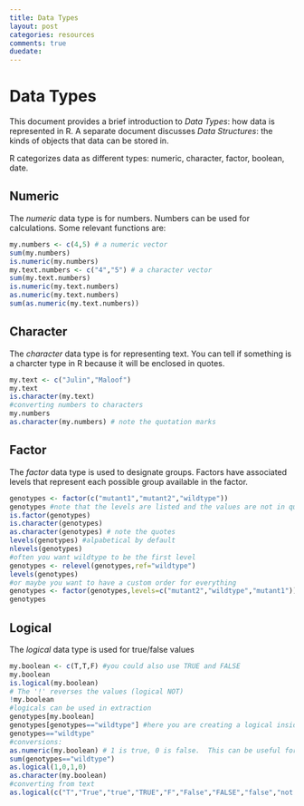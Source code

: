 ```yaml
---
title: Data Types
layout: post
categories: resources
comments: true
duedate:
---
```


Data Types
========================================================
This document provides a brief introduction to *Data Types*: how data is represented in R.  A separate document discusses *Data Structures*: the kinds of objects that data can be stored in.

R categorizes data as different types: numeric, character, factor, boolean, date.

Numeric
-------
The *numeric* data type is for numbers.  Numbers can be used for calculations.  Some relevant functions are:
```r
my.numbers <- c(4,5) # a numeric vector
sum(my.numbers)
is.numeric(my.numbers)
my.text.numbers <- c("4","5") # a character vector
sum(my.text.numbers)
is.numeric(my.text.numbers)
as.numeric(my.text.numbers)
sum(as.numeric(my.text.numbers))
```

Character
---------
The *character* data type is for representing text.  You can tell if something is a charcter type in R because it will be enclosed in quotes.
```r
my.text <- c("Julin","Maloof")
my.text
is.character(my.text)
#converting numbers to characters
my.numbers
as.character(my.numbers) # note the quotation marks
```

Factor
------
The *factor* data type is used to designate groups.  Factors have associated levels that represent each possible group available in the factor.
```r
genotypes <- factor(c("mutant1","mutant2","wildtype"))
genotypes #note that the levels are listed and the values are not in quotes
is.factor(genotypes)
is.character(genotypes)
as.character(genotypes) # note the quotes
levels(genotypes) #alpabetical by default
nlevels(genotypes)
#often you want wildtype to be the first level
genotypes <- relevel(genotypes,ref="wildtype")
levels(genotypes)
#or maybe you want to have a custom order for everything
genotypes <- factor(genotypes,levels=c("mutant2","wildtype","mutant1"))
genotypes
```

Logical
-------
The *logical* data type is used for true/false values
```r
my.boolean <- c(T,T,F) #you could also use TRUE and FALSE
my.boolean
is.logical(my.boolean)
# The '!' reverses the values (logical NOT)
!my.boolean
#logicals can be used in extraction
genotypes[my.boolean]
genotypes[genotypes=="wildtype"] #here you are creating a logical inside the square brackets.
genotypes=="wildtype"
#conversions:
as.numeric(my.boolean) # 1 is true, 0 is false.  This can be useful for summing, ie
sum(genotypes=="wildtype") 
as.logical(1,0,1,0)
as.character(my.boolean)
#converting from text
as.logical(c("T","True","true","TRUE","F","False","FALSE","false","not logical"))
```

